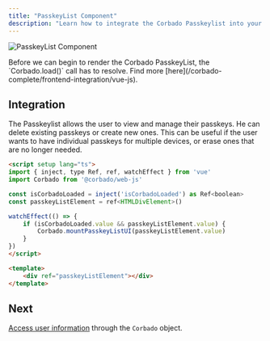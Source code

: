 ```yaml
---
title: "PasskeyList Component"
description: "Learn how to integrate the Corbado Passkeylist into your Vue.js application."
---
```



![PasskeyList Component](/images/frontend-integration/ui-components/passkeylist/passkeylist.webp)

<Warning>
    Before we can begin to render the Corbado PasskeyList, the `Corbado.load()` call has to resolve.
    Find more [here](/corbado-complete/frontend-integration/vue-js).
</Warning>

## Integration

The Passkeylist allows the user to view and manage their passkeys.
He can delete existing passkeys or create new ones.
This can be useful if the user wants to have individual passkeys for multiple devices, or erase ones
that are no longer needed.

```html PasskeyList.vue
<script setup lang="ts">
import { inject, type Ref, ref, watchEffect } from 'vue'
import Corbado from '@corbado/web-js'

const isCorbadoLoaded = inject('isCorbadoLoaded') as Ref<boolean>
const passkeyListElement = ref<HTMLDivElement>()

watchEffect(() => {
    if (isCorbadoLoaded.value && passkeyListElement.value) {
        Corbado.mountPasskeyListUI(passkeyListElement.value)
    }
})
</script>

<template>
    <div ref="passkeyListElement"></div>
</template>
```

<StylingTranslationCards />

## Next

[Access user information](/corbado-complete/frontend-integration/vue-js/authentication-state) through the `Corbado` object.